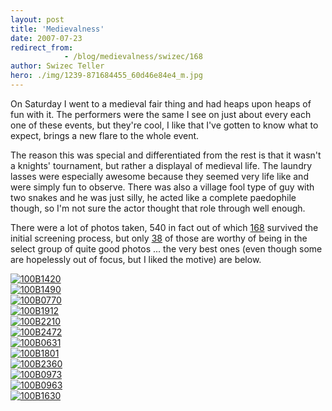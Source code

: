 ```yaml
---
layout: post
title: 'Medievalness'
date: 2007-07-23
redirect_from: 
            - /blog/medievalness/swizec/168
author: Swizec Teller
hero: ./img/1239-871684455_60d46e84e4_m.jpg
---
```

On Saturday I went to a medieval fair thing and had heaps upon heaps of fun with it. The performers were the same I see on just about every each one of these events, but they're cool, I like that I've gotten to know what to expect, brings a new flare to the whole event.

The reason this was special and differentiated from the rest is that it wasn't a knights' tournament, but rather a displayal of medieval life. The laundry lasses were especially awesome because they seemed very life like and were simply fun to observe. There was also a village fool type of guy with two snakes and he was just silly, he acted like a complete paedophile though, so I'm not sure the actor thought that role through well enough.

There were a lot of photos taken, 540 in fact out of which [168](http://picasaweb.google.com/swizec/OgnjenaKartuzija) survived the initial screening process, but only [38](http://picasaweb.google.com/swizec/OgnjenaKartuzija) of those are worthy of being in the select group of quite good photos ... the very best ones (even though some are hopelessly out of focus, but I liked the motive) are below.

[![100B1420](./img/1239-871684455_60d46e84e4_m.jpg)](http://www.flickr.com/photos/swiz/871684455/ "Photo Sharing")  
[![100B1490](./img/1289-872536922_ad1cb11c53_m.jpg)](http://www.flickr.com/photos/swiz/872536922/ "Photo Sharing")  
[![100B0770](./img/1330-872528270_ddab45935f_m.jpg)](http://www.flickr.com/photos/swiz/872528270/ "Photo Sharing")  
[![100B1912](./img/1420-872542428_35219e8284_m.jpg)](http://www.flickr.com/photos/swiz/872542428/ "Photo Sharing")  
[![100B2210](./img/1278-872546930_72fe8e3162_m.jpg)](http://www.flickr.com/photos/swiz/872546930/ "Photo Sharing")  
[![100B2472](./img/1438-871698261_986cd898ff_m.jpg)](http://www.flickr.com/photos/swiz/871698261/ "Photo Sharing")  
[![100B0631](./img/1163-871676069_4b0d183a16_m.jpg)](http://www.flickr.com/photos/swiz/871676069/ "Photo Sharing")  
[![100B1801](./img/1008-872540962_5aa82d73fb_m.jpg)](http://www.flickr.com/photos/swiz/872540962/ "Photo Sharing")  
[![100B2360](./img/1127-871697027_2e2e4db254_m.jpg)](http://www.flickr.com/photos/swiz/871697027/ "Photo Sharing")  
[![100B0973](./img/1071-872531406_1e225b0f2a_m.jpg)](http://www.flickr.com/photos/swiz/872531406/ "Photo Sharing")  
[![100B0963](./img/1383-871680047_4598faeb46_m.jpg)](http://www.flickr.com/photos/swiz/871680047/ "Photo Sharing")  
[![100B1630](./img/1339-872539552_9c1f86907a_m.jpg)](http://www.flickr.com/photos/swiz/872539552/ "Photo Sharing")